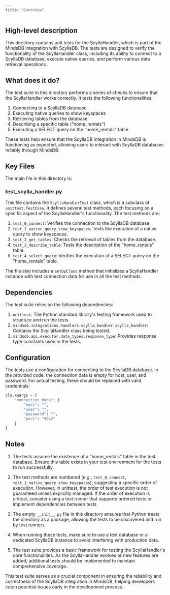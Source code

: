 ```yaml
---
title: "Overview"
---
```


## High-level description
This directory contains unit tests for the ScyllaHandler, which is part of the MindsDB integration with ScyllaDB. The tests are designed to verify the functionality of the ScyllaHandler class, including its ability to connect to a ScyllaDB database, execute native queries, and perform various data retrieval operations.

## What does it do?
The test suite in this directory performs a series of checks to ensure that the ScyllaHandler works correctly. It tests the following functionalities:

1. Connecting to a ScyllaDB database
2. Executing native queries to show keyspaces
3. Retrieving tables from the database
4. Describing a specific table ("home_rentals")
5. Executing a SELECT query on the "home_rentals" table

These tests help ensure that the ScyllaDB integration in MindsDB is functioning as expected, allowing users to interact with ScyllaDB databases reliably through MindsDB.

## Key Files
The main file in this directory is:

### test_scylla_handler.py
This file contains the `ScyllaHandlerTest` class, which is a subclass of `unittest.TestCase`. It defines several test methods, each focusing on a specific aspect of the ScyllaHandler's functionality. The test methods are:

1. `test_0_connect`: Verifies the connection to the ScyllaDB database.
2. `test_1_native_query_show_keyspaces`: Tests the execution of a native query to show keyspaces.
3. `test_2_get_tables`: Checks the retrieval of tables from the database.
4. `test_3_describe_table`: Tests the description of the "home_rentals" table.
5. `test_4_select_query`: Verifies the execution of a SELECT query on the "home_rentals" table.

The file also includes a `setUpClass` method that initializes a ScyllaHandler instance with test connection data for use in all the test methods.

## Dependencies
The test suite relies on the following dependencies:

1. `unittest`: The Python standard library's testing framework used to structure and run the tests.
2. `mindsdb.integrations.handlers.scylla_handler.scylla_handler`: Contains the ScyllaHandler class being tested.
3. `mindsdb.api.executor.data_types.response_type`: Provides response type constants used in the tests.

## Configuration
The tests use a configuration for connecting to the ScyllaDB database. In the provided code, the connection data is empty for host, user, and password. For actual testing, these should be replaced with valid credentials:

```python
cls.kwargs = {
    "connection_data": {
        "host": "",
        "user": "",
        "password": "",
        "port": "9042"
    }
}
```

## Notes
1. The tests assume the existence of a "home_rentals" table in the test database. Ensure this table exists in your test environment for the tests to run successfully.

2. The test methods are numbered (e.g., `test_0_connect`, `test_1_native_query_show_keyspaces`), suggesting a specific order of execution. However, in unittest, the order of test execution is not guaranteed unless explicitly managed. If the order of execution is critical, consider using a test runner that supports ordered tests or implement dependencies between tests.

3. The empty `__init__.py` file in this directory ensures that Python treats the directory as a package, allowing the tests to be discovered and run by test runners.

4. When running these tests, make sure to use a test database or a dedicated ScyllaDB instance to avoid interfering with production data.

5. The test suite provides a basic framework for testing the ScyllaHandler's core functionalities. As the ScyllaHandler evolves or new features are added, additional tests should be implemented to maintain comprehensive coverage.

This test suite serves as a crucial component in ensuring the reliability and correctness of the ScyllaDB integration in MindsDB, helping developers catch potential issues early in the development process.